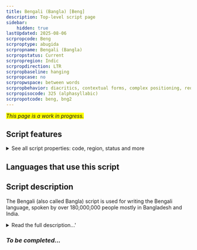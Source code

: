 ```yaml
---
title: Bengali (Bangla) [Beng]
description: Top-level script page
sidebar:
    hidden: true
lastUpdated: 2025-08-06
scrpropcode: Beng
scrproptype: abugida
scrpropname: Bengali (Bangla)
scrpropstatus: Current
scrpropregion: Indic
scrpropdirection: LTR
scrpropbaseline: hanging
scrpropcase: no
scrpropwspace: between words
scrpropbehavior: diacritics, contextual forms, complex positioning, reordering, split graphs, required ligatures
scrpropisocode: 325 (alphasyllabic)
scrpropotcode: beng, bng2
---
```


<span style='background-color:yellow'>_This page is a work in progress._</span>


## Script features

<details>
<summary> See all script properties: code, region, status and more</summary>
<ScriptInfo />
</details>

## Languages that use this script

<WsList script='Beng' wsMax='5' />

## Script description

The Bengali (also called Bangla) script is used for writing the Bengali language, spoken by over 180,000,000 people mostly in Bangladesh and India.

<details><summary>Read the full description...'</summary>_Not yet available._</details>

### _To be completed..._

